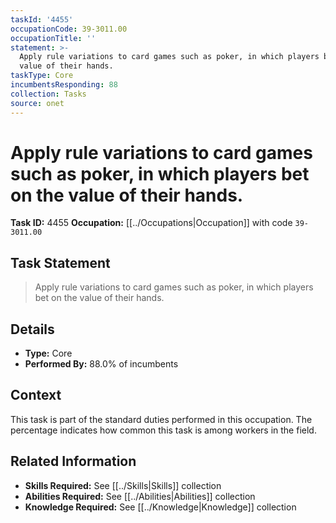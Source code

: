```yaml
---
taskId: '4455'
occupationCode: 39-3011.00
occupationTitle: ''
statement: >-
  Apply rule variations to card games such as poker, in which players bet on the
  value of their hands.
taskType: Core
incumbentsResponding: 88
collection: Tasks
source: onet
---
```

# Apply rule variations to card games such as poker, in which players bet on the value of their hands.

**Task ID:** 4455
**Occupation:** [[../Occupations|Occupation]] with code `39-3011.00`

## Task Statement

> Apply rule variations to card games such as poker, in which players bet on the value of their hands.

## Details

- **Type:** Core
- **Performed By:** 88.0% of incumbents

## Context

This task is part of the standard duties performed in this occupation. The percentage indicates how common this task is among workers in the field.

## Related Information

- **Skills Required:** See [[../Skills|Skills]] collection
- **Abilities Required:** See [[../Abilities|Abilities]] collection
- **Knowledge Required:** See [[../Knowledge|Knowledge]] collection
